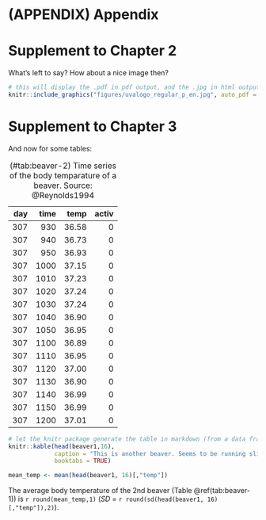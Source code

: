 # (APPENDIX) Appendix {-}

# Supplement to Chapter 2

What's left to say? How about a nice image then?

```r
# this will display the .pdf in pdf output, and the .jpg in html output
knitr::include_graphics("figures/uvalogo_regular_p_en.jpg", auto_pdf = TRUE)
```

# Supplement to Chapter 3

And now for some tables:

| day| time|  temp| activ|
|---:|----:|-----:|-----:|
| 307|  930| 36.58|     0|    
| 307|  940| 36.73|     0|  
| 307|  950| 36.93|     0|   
| 307| 1000| 37.15|     0|         
| 307| 1010| 37.23|     0|     
| 307| 1020| 37.24|     0|     
| 307| 1030| 37.24|     0|  
| 307| 1040| 36.90|     0|  
| 307| 1050| 36.95|     0|  
| 307| 1100| 36.89|     0|  
| 307| 1110| 36.95|     0|  
| 307| 1120| 37.00|     0|  
| 307| 1130| 36.90|     0|  
| 307| 1140| 36.99|     0|  
| 307| 1150| 36.99|     0|  
| 307| 1200| 37.01|     0|  

Table: (\#tab:beaver-2) Time series of the body temparature of a beaver. Source: @Reynolds1994

```r
# let the knitr package generate the table in markdown (from a data frame)
knitr::kable(head(beaver1,16),
             caption = "This is another beaver. Seems to be running slightly colder",
             booktabs = TRUE)
```

```r
mean_temp <- mean(head(beaver1, 16)[,"temp"])
```

The average body temperature of the 2nd beaver (Table \@ref(tab:beaver-1)) is `r round(mean_temp,1)` (_SD_ = `r round(sd(head(beaver1, 16)[,"temp"]),2)`).
